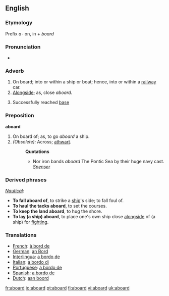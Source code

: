 ==English==
===Etymology===
Prefix ''a-'' on, in + ''board''
===Pronunciation===
*{{IPA| [ə'bɔ:rd]}}
===Adverb===
{{en-adv|-}}
#On board; into or within a ship or boat; hence, into or within a [[railway]] car.
#[[Alongside]]; as, close ''aboard''.
#{{baseball}} Successfully reached [[base]]

===Preposition===
'''aboard'''
#On board of; as, to go ''aboard'' a ship.
#''(Obsolete):'' Across; [[athwart]]. 
#:'''Quotations'''
#:*Nor iron bands ''aboard'' The Pontic Sea by their huge navy cast. ''[[Spenser]]''
===Derived phrases===
''[[Nautical]]'':
*'''To fall aboard of''', to strike a [[ship]]'s side; to fall foul of.
*'''To haul the tacks aboard''', to set the courses.
*'''To keep the land aboard''', to hug the shore.
*'''To lay (a ship) aboard''', to place one's own ship close [[alongside]] of (a ship) for [[fighting]].

===Translations===
*[[French]]: [[à bord de]]
*[[German]]: [[an Bord]]
*[[Interlingua]]: [[a bordo de]]
*[[Italian]]: [[a bordo di]]
*[[Portuguese]]: [[a bordo de]]
*[[Spanish]]: [[a bordo de]]
*[[Dutch]]: [[aan boord]]

[[fr:aboard]]
[[io:aboard]]
[[pt:aboard]]
[[fi:aboard]]
[[vi:aboard]]
[[uk:aboard]]